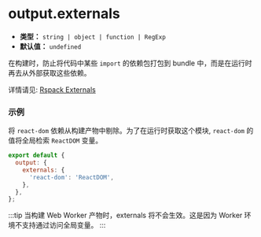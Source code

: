 # output.externals

- **类型：** `string | object | function | RegExp`
- **默认值：** `undefined`

在构建时，防止将代码中某些 `import` 的依赖包打包到 bundle 中，而是在运行时再去从外部获取这些依赖。

详情请见: [Rspack Externals](https://rspack.dev/zh/config/externals)

### 示例

将 `react-dom` 依赖从构建产物中剔除。为了在运行时获取这个模块, `react-dom` 的值将全局检索 `ReactDOM` 变量。

```js
export default {
  output: {
    externals: {
      'react-dom': 'ReactDOM',
    },
  },
};
```

:::tip
当构建 Web Worker 产物时，externals 将不会生效。这是因为 Worker 环境不支持通过访问全局变量。
:::
